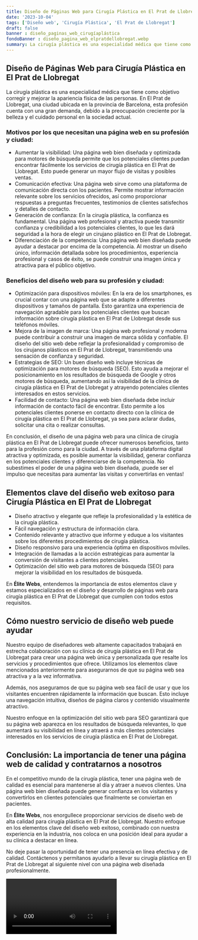 ```yaml
---
title: Diseño de Páginas Web para Cirugía Plástica en El Prat de Llobregat
date: '2023-10-04'
tags: ['Diseño web', 'Cirugía Plástica', 'El Prat de Llobregat']
draft: false
banner : diseño_paginas_web_cirugíaplástica
fondoBanner : diseño_pagina_web_elpratdellobregat.webp
summary: La cirugía plástica es una especialidad médica que tiene como objetivo corregir y mejorar la apariencia física de las personas. En El Prat de Llobregat, una ciudad ubicada en la provincia de Barcelona, esta profesión cuenta con una gran demanda, debido a la preocupación creciente por la belleza y el cuidado personal en la sociedad actual.
---
```


## Diseño de Páginas Web para Cirugía Plástica en El Prat de Llobregat

La cirugía plástica es una especialidad médica que tiene como objetivo corregir y mejorar la apariencia física de las personas. En El Prat de Llobregat, una ciudad ubicada en la provincia de Barcelona, esta profesión cuenta con una gran demanda, debido a la preocupación creciente por la belleza y el cuidado personal en la sociedad actual.

### Motivos por los que necesitan una página web en su profesión y ciudad:
- Aumentar la visibilidad: Una página web bien diseñada y optimizada para motores de búsqueda permite que los potenciales clientes puedan encontrar fácilmente los servicios de cirugía plástica en El Prat de Llobregat. Esto puede generar un mayor flujo de visitas y posibles ventas.
- Comunicación efectiva: Una página web sirve como una plataforma de comunicación directa con los pacientes. Permite mostrar información relevante sobre los servicios ofrecidos, así como proporcionar respuestas a preguntas frecuentes, testimonios de clientes satisfechos y detalles de contacto.
- Generación de confianza: En la cirugía plástica, la confianza es fundamental. Una página web profesional y atractiva puede transmitir confianza y credibilidad a los potenciales clientes, lo que les dará seguridad a la hora de elegir un cirujano plástico en El Prat de Llobregat.
- Diferenciación de la competencia: Una página web bien diseñada puede ayudar a destacar por encima de la competencia. Al mostrar un diseño único, información detallada sobre los procedimientos, experiencia profesional y casos de éxito, se puede construir una imagen única y atractiva para el público objetivo.

### Beneficios del diseño web para su profesión y ciudad:
- Optimización para dispositivos móviles: En la era de los smartphones, es crucial contar con una página web que se adapte a diferentes dispositivos y tamaños de pantalla. Esto garantiza una experiencia de navegación agradable para los potenciales clientes que buscan información sobre cirugía plástica en El Prat de Llobregat desde sus teléfonos móviles.
- Mejora de la imagen de marca: Una página web profesional y moderna puede contribuir a construir una imagen de marca sólida y confiable. El diseño del sitio web debe reflejar la profesionalidad y compromiso de los cirujanos plásticos en El Prat de Llobregat, transmitiendo una sensación de confianza y seguridad.
- Estrategias de SEO: Un buen diseño web incluye técnicas de optimización para motores de búsqueda (SEO). Esto ayuda a mejorar el posicionamiento en los resultados de búsqueda de Google y otros motores de búsqueda, aumentando así la visibilidad de la clínica de cirugía plástica en El Prat de Llobregat y atrayendo potenciales clientes interesados en estos servicios.
- Facilidad de contacto: Una página web bien diseñada debe incluir información de contacto fácil de encontrar. Esto permite a los potenciales clientes ponerse en contacto directo con la clínica de cirugía plástica en El Prat de Llobregat, ya sea para aclarar dudas, solicitar una cita o realizar consultas.

En conclusión, el diseño de una página web para una clínica de cirugía plástica en El Prat de Llobregat puede ofrecer numerosos beneficios, tanto para la profesión como para la ciudad. A través de una plataforma digital atractiva y optimizada, es posible aumentar la visibilidad, generar confianza en los potenciales clientes y diferenciarse de la competencia. No subestimes el poder de una página web bien diseñada, ¡puede ser el impulso que necesitas para aumentar las visitas y convertirlas en ventas!

<GifSeo />

<Cta />

## Elementos clave del diseño web exitoso para Cirugía Plástica en El Prat de Llobregat

- Diseño atractivo y elegante que refleje la profesionalidad y la estética de la cirugía plástica.
- Fácil navegación y estructura de información clara.
- Contenido relevante y atractivo que informe y eduque a los visitantes sobre los diferentes procedimientos de cirugía plástica.
- Diseño responsivo para una experiencia óptima en dispositivos móviles.
- Integración de llamadas a la acción estratégicas para aumentar la conversión de visitantes a clientes potenciales.
- Optimización del sitio web para motores de búsqueda (SEO) para mejorar la visibilidad en los resultados de búsqueda.
  
En **Élite Webs**, entendemos la importancia de estos elementos clave y estamos especializados en el diseño y desarrollo de páginas web para cirugía plástica en El Prat de Llobregat que cumplen con todos estos requisitos. 

## Cómo nuestro servicio de diseño web puede ayudar

Nuestro equipo de diseñadores web altamente capacitados trabajará en estrecha colaboración con su clínica de cirugía plástica en El Prat de Llobregat para crear una página web única y personalizada que resalte los servicios y procedimientos que ofrece. Utilizamos los elementos clave mencionados anteriormente para asegurarnos de que su página web sea atractiva y a la vez informativa.

Además, nos aseguramos de que su página web sea fácil de usar y que los visitantes encuentren rápidamente la información que buscan. Esto incluye una navegación intuitiva, diseños de página claros y contenido visualmente atractivo.

Nuestro enfoque en la optimización del sitio web para SEO garantizará que su página web aparezca en los resultados de búsqueda relevantes, lo que aumentará su visibilidad en línea y atraerá a más clientes potenciales interesados en los servicios de cirugía plástica en El Prat de Llobregat.

## Conclusión: La importancia de tener una página web de calidad y contratarnos a nosotros

En el competitivo mundo de la cirugía plástica, tener una página web de calidad es esencial para mantenerse al día y atraer a nuevos clientes. Una página web bien diseñada puede generar confianza en los visitantes y convertirlos en clientes potenciales que finalmente se conviertan en pacientes.

En **Élite Webs**, nos enorgullece proporcionar servicios de diseño web de alta calidad para cirugía plástica en El Prat de Llobregat. Nuestro enfoque en los elementos clave del diseño web exitoso, combinado con nuestra experiencia en la industria, nos coloca en una posición ideal para ayudar a su clínica a destacar en línea.

No deje pasar la oportunidad de tener una presencia en línea efectiva y de calidad. Contáctenos y permítanos ayudarlo a llevar su cirugía plástica en El Prat de Llobregat al siguiente nivel con una página web diseñada profesionalmente.

<Video />

<CtaBot job='Cirugía Plástica' city='El Prat de Llobregat'/>

<Gmaps query='El Prat de Llobregat+españa+maps' />